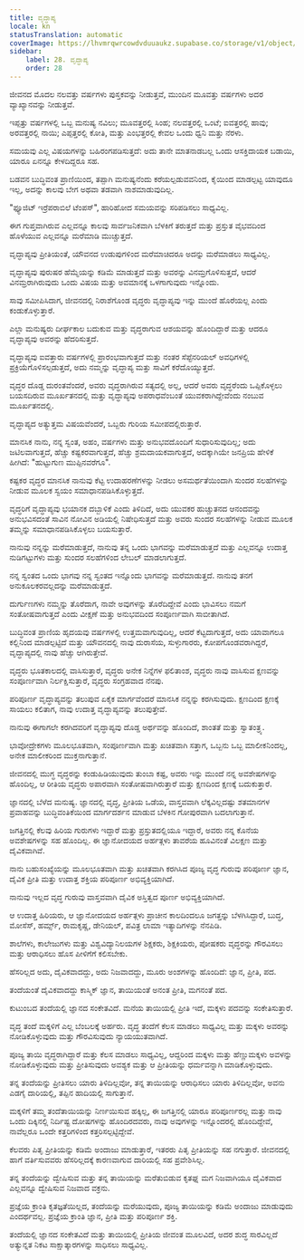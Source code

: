```yaml
---
title: ವೃದ್ಧಾಪ್ಯ
locale: kn
statusTranslation: automatic
coverImage: https://lhvmrqwrcowdvduuaukz.supabase.co/storage/v1/object/public/strapi-uploads/small_cover-educacion-fundamental.webp-2d51a7828a2b1309555be27f7e2a61a0.webp
sidebar:
    label: 28. ವೃದ್ಧಾಪ್ಯ
    order: 28
---
```

ಜೀವನದ ಮೊದಲ ನಲವತ್ತು ವರ್ಷಗಳು ಪುಸ್ತಕವನ್ನು ನೀಡುತ್ತವೆ, ಮುಂದಿನ ಮೂವತ್ತು ವರ್ಷಗಳು ಅದರ ವ್ಯಾಖ್ಯಾನವನ್ನು ನೀಡುತ್ತವೆ.

ಇಪ್ಪತ್ತು ವರ್ಷಗಳಲ್ಲಿ ಒಬ್ಬ ಮನುಷ್ಯ ನವಿಲು; ಮೂವತ್ತರಲ್ಲಿ ಸಿಂಹ; ನಲವತ್ತರಲ್ಲಿ ಒಂಟೆ; ಐವತ್ತರಲ್ಲಿ ಹಾವು; ಅರವತ್ತರಲ್ಲಿ ನಾಯಿ; ಎಪ್ಪತ್ತರಲ್ಲಿ ಕೋತಿ, ಮತ್ತು ಎಂಭತ್ತರಲ್ಲಿ ಕೇವಲ ಒಂದು ಧ್ವನಿ ಮತ್ತು ನೆರಳು.

ಸಮಯವು ಎಲ್ಲ ವಿಷಯಗಳನ್ನು ಬಹಿರಂಗಪಡಿಸುತ್ತದೆ: ಅದು ತಾನೇ ಮಾತನಾಡಬಲ್ಲ ಒಂದು ಆಸಕ್ತಿದಾಯಕ ಬಡಾಯಿ, ಯಾರೂ ಏನನ್ನೂ ಕೇಳದಿದ್ದರೂ ಸಹ.

ಬಡವನ ಬುದ್ಧಿವಂತ ಪ್ರಾಣಿಯಿಂದ, ತಪ್ಪಾಗಿ ಮನುಷ್ಯನೆಂದು ಕರೆಯಲ್ಪಡುವವನಿಂದ, ಕೈಯಿಂದ ಮಾಡಲ್ಪಟ್ಟ ಯಾವುದೂ ಇಲ್ಲ, ಅದನ್ನು ಕಾಲವು ಬೇಗ ಅಥವಾ ತಡವಾಗಿ ನಾಶಮಾಡುವುದಿಲ್ಲ.

"ಫ್ಯೂಜಿಟ್ ಇರ್ರೆಪರಾಬಿಲೆ ಟೆಂಪಸ್", ಹಾರಿಹೋದ ಸಮಯವನ್ನು ಸರಿಪಡಿಸಲು ಸಾಧ್ಯವಿಲ್ಲ.

ಈಗ ಗುಪ್ತವಾಗಿರುವ ಎಲ್ಲವನ್ನೂ ಕಾಲವು ಸಾರ್ವಜನಿಕವಾಗಿ ಬೆಳಕಿಗೆ ತರುತ್ತದೆ ಮತ್ತು ಪ್ರಸ್ತುತ ವೈಭವದಿಂದ ಹೊಳೆಯುವ ಎಲ್ಲವನ್ನೂ ಮರೆಮಾಡಿ ಮುಚ್ಚುತ್ತದೆ.

ವೃದ್ಧಾಪ್ಯವು ಪ್ರೀತಿಯಂತೆ, ಯೌವನದ ಉಡುಪುಗಳಿಂದ ಮರೆಮಾಚಿದರೂ ಅದನ್ನು ಮರೆಮಾಡಲು ಸಾಧ್ಯವಿಲ್ಲ.

ವೃದ್ಧಾಪ್ಯವು ಪುರುಷರ ಹೆಮ್ಮೆಯನ್ನು ಕಡಿಮೆ ಮಾಡುತ್ತದೆ ಮತ್ತು ಅವರನ್ನು ವಿನಮ್ರಗೊಳಿಸುತ್ತದೆ, ಆದರೆ ವಿನಮ್ರರಾಗಿರುವುದು ಒಂದು ವಿಷಯ ಮತ್ತು ಅವಮಾನಕ್ಕೆ ಒಳಗಾಗುವುದು ಇನ್ನೊಂದು.

ಸಾವು ಸಮೀಪಿಸಿದಾಗ, ಜೀವನದಲ್ಲಿ ನಿರಾಶೆಗೊಂಡ ವೃದ್ಧರು ವೃದ್ಧಾಪ್ಯವು ಇನ್ನು ಮುಂದೆ ಹೊರೆಯಲ್ಲ ಎಂದು ಕಂಡುಕೊಳ್ಳುತ್ತಾರೆ.

ಎಲ್ಲಾ ಮನುಷ್ಯರು ದೀರ್ಘಕಾಲ ಬದುಕುವ ಮತ್ತು ವೃದ್ಧರಾಗುವ ಆಶಯವನ್ನು ಹೊಂದಿದ್ದಾರೆ ಮತ್ತು ಆದರೂ ವೃದ್ಧಾಪ್ಯವು ಅವರನ್ನು ಹೆದರಿಸುತ್ತದೆ.

ವೃದ್ಧಾಪ್ಯವು ಐವತ್ತಾರು ವರ್ಷಗಳಲ್ಲಿ ಪ್ರಾರಂಭವಾಗುತ್ತದೆ ಮತ್ತು ನಂತರ ಸೆಪ್ಟೆನರಿಯಲ್ ಅವಧಿಗಳಲ್ಲಿ ಪ್ರಕ್ರಿಯೆಗೊಳಿಸಲ್ಪಡುತ್ತದೆ, ಅದು ನಮ್ಮನ್ನು ವೃದ್ಧಾಪ್ಯ ಮತ್ತು ಸಾವಿಗೆ ಕರೆದೊಯ್ಯುತ್ತದೆ.

ವೃದ್ಧರ ದೊಡ್ಡ ದುರಂತವೆಂದರೆ, ಅವರು ವೃದ್ಧರಾಗಿರುವ ಸತ್ಯದಲ್ಲಿ ಅಲ್ಲ, ಆದರೆ ಅವರು ವೃದ್ಧರೆಂದು ಒಪ್ಪಿಕೊಳ್ಳಲು ಬಯಸದಿರುವ ಮೂರ್ಖತನದಲ್ಲಿ ಮತ್ತು ವೃದ್ಧಾಪ್ಯವು ಅಪರಾಧವೆಂಬಂತೆ ಯುವಕರಾಗಿದ್ದೇವೆಂದು ನಂಬುವ ಮೂರ್ಖತನದಲ್ಲಿ.

ವೃದ್ಧಾಪ್ಯದ ಅತ್ಯುತ್ತಮ ವಿಷಯವೆಂದರೆ, ಒಬ್ಬರು ಗುರಿಯ ಸಮೀಪದಲ್ಲಿರುತ್ತಾರೆ.

ಮಾನಸಿಕ ನಾನು, ನನ್ನ ಸ್ವಂತ, ಅಹಂ, ವರ್ಷಗಳು ಮತ್ತು ಅನುಭವದೊಂದಿಗೆ ಸುಧಾರಿಸುವುದಿಲ್ಲ; ಅದು ಜಟಿಲವಾಗುತ್ತದೆ, ಹೆಚ್ಚು ಕಷ್ಟಕರವಾಗುತ್ತದೆ, ಹೆಚ್ಚು ಶ್ರಮದಾಯಕವಾಗುತ್ತದೆ, ಅದಕ್ಕಾಗಿಯೇ ಜನಪ್ರಿಯ ಹೇಳಿಕೆ ಹೀಗಿದೆ: "ಹುಟ್ಟುಗುಣ ಮುಪ್ಪಿನವರೆಗೂ".

ಕಷ್ಟಕರ ವೃದ್ಧರ ಮಾನಸಿಕ ನಾನುವು ಕೆಟ್ಟ ಉದಾಹರಣೆಗಳನ್ನು ನೀಡಲು ಅಸಮರ್ಥತೆಯಿಂದಾಗಿ ಸುಂದರ ಸಲಹೆಗಳನ್ನು ನೀಡುವ ಮೂಲಕ ಸ್ವಯಂ ಸಮಾಧಾನಪಡಿಸಿಕೊಳ್ಳುತ್ತದೆ.

ವೃದ್ಧರಿಗೆ ವೃದ್ಧಾಪ್ಯವು ಭಯಾನಕ ದಬ್ಬಾಳಿಕೆ ಎಂದು ತಿಳಿದಿದೆ, ಅದು ಯುವಕರ ಹುಚ್ಚುತನದ ಆನಂದವನ್ನು ಅನುಭವಿಸದಂತೆ ಸಾವಿನ ನೋವಿನ ಅಡಿಯಲ್ಲಿ ನಿಷೇಧಿಸುತ್ತದೆ ಮತ್ತು ಅವರು ಸುಂದರ ಸಲಹೆಗಳನ್ನು ನೀಡುವ ಮೂಲಕ ತಮ್ಮನ್ನು ಸಮಾಧಾನಪಡಿಸಿಕೊಳ್ಳಲು ಬಯಸುತ್ತಾರೆ.

ನಾನುವು ನನ್ನನ್ನು ಮರೆಮಾಡುತ್ತದೆ, ನಾನುವು ತನ್ನ ಒಂದು ಭಾಗವನ್ನು ಮರೆಮಾಡುತ್ತದೆ ಮತ್ತು ಎಲ್ಲವನ್ನೂ ಉದಾತ್ತ ನುಡಿಗಟ್ಟುಗಳು ಮತ್ತು ಸುಂದರ ಸಲಹೆಗಳಿಂದ ಲೇಬಲ್ ಮಾಡಲಾಗುತ್ತದೆ.

ನನ್ನ ಸ್ವಂತದ ಒಂದು ಭಾಗವು ನನ್ನ ಸ್ವಂತದ ಇನ್ನೊಂದು ಭಾಗವನ್ನು ಮರೆಮಾಡುತ್ತದೆ. ನಾನುವು ತನಗೆ ಅನುಕೂಲಕರವಲ್ಲದನ್ನು ಮರೆಮಾಡುತ್ತದೆ.

ದುರ್ಗುಣಗಳು ನಮ್ಮನ್ನು ತೊರೆದಾಗ, ನಾವೇ ಅವುಗಳನ್ನು ತೊರೆದಿದ್ದೇವೆ ಎಂದು ಭಾವಿಸಲು ನಮಗೆ ಸಂತೋಷವಾಗುತ್ತದೆ ಎಂದು ವೀಕ್ಷಣೆ ಮತ್ತು ಅನುಭವದಿಂದ ಸಂಪೂರ್ಣವಾಗಿ ಸಾಬೀತಾಗಿದೆ.

ಬುದ್ಧಿವಂತ ಪ್ರಾಣಿಯ ಹೃದಯವು ವರ್ಷಗಳಲ್ಲಿ ಉತ್ತಮವಾಗುವುದಿಲ್ಲ, ಆದರೆ ಕೆಟ್ಟದಾಗುತ್ತದೆ, ಅದು ಯಾವಾಗಲೂ ಕಲ್ಲಿನಿಂದ ಮಾಡಲ್ಪಟ್ಟಿದೆ ಮತ್ತು ಯೌವನದಲ್ಲಿ ನಾವು ದುರಾಸೆಯ, ಸುಳ್ಳುಗಾರರು, ಕೋಪಗೊಂಡವರಾಗಿದ್ದರೆ, ವೃದ್ಧಾಪ್ಯದಲ್ಲಿ ನಾವು ಹೆಚ್ಚು ಆಗಿರುತ್ತೇವೆ.

ವೃದ್ಧರು ಭೂತಕಾಲದಲ್ಲಿ ವಾಸಿಸುತ್ತಾರೆ, ವೃದ್ಧರು ಅನೇಕ ನಿನ್ನೆಗಳ ಫಲಿತಾಂಶ, ವೃದ್ಧರು ನಾವು ವಾಸಿಸುವ ಕ್ಷಣವನ್ನು ಸಂಪೂರ್ಣವಾಗಿ ನಿರ್ಲಕ್ಷಿಸುತ್ತಾರೆ, ವೃದ್ಧರು ಸಂಗ್ರಹವಾದ ನೆನಪು.

ಪರಿಪೂರ್ಣ ವೃದ್ಧಾಪ್ಯವನ್ನು ತಲುಪುವ ಏಕೈಕ ಮಾರ್ಗವೆಂದರೆ ಮಾನಸಿಕ ನನ್ನನ್ನು ಕರಗಿಸುವುದು. ಕ್ಷಣದಿಂದ ಕ್ಷಣಕ್ಕೆ ಸಾಯಲು ಕಲಿತಾಗ, ನಾವು ಉದಾತ್ತ ವೃದ್ಧಾಪ್ಯವನ್ನು ತಲುಪುತ್ತೇವೆ.

ನಾನುವು ಈಗಾಗಲೇ ಕರಗಿದವರಿಗೆ ವೃದ್ಧಾಪ್ಯವು ದೊಡ್ಡ ಅರ್ಥವನ್ನು ಹೊಂದಿದೆ, ಶಾಂತತೆ ಮತ್ತು ಸ್ವಾತಂತ್ರ್ಯ.

ಭಾವೋದ್ರೇಕಗಳು ಮೂಲಭೂತವಾಗಿ, ಸಂಪೂರ್ಣವಾಗಿ ಮತ್ತು ಖಚಿತವಾಗಿ ಸತ್ತಾಗ, ಒಬ್ಬನು ಒಬ್ಬ ಮಾಲೀಕನಿಂದಲ್ಲ, ಅನೇಕ ಮಾಲೀಕರಿಂದ ಮುಕ್ತನಾಗುತ್ತಾನೆ.

ಜೀವನದಲ್ಲಿ ಮುಗ್ಧ ವೃದ್ಧರನ್ನು ಕಂಡುಹಿಡಿಯುವುದು ತುಂಬಾ ಕಷ್ಟ, ಅವರು ಇನ್ನು ಮುಂದೆ ನನ್ನ ಅವಶೇಷಗಳನ್ನು ಹೊಂದಿಲ್ಲ, ಆ ರೀತಿಯ ವೃದ್ಧರು ಅಪಾರವಾಗಿ ಸಂತೋಷವಾಗಿರುತ್ತಾರೆ ಮತ್ತು ಕ್ಷಣದಿಂದ ಕ್ಷಣಕ್ಕೆ ಬದುಕುತ್ತಾರೆ.

ಜ್ಞಾನದಲ್ಲಿ ಬೆಳೆದ ಮನುಷ್ಯ. ಜ್ಞಾನದಲ್ಲಿ ವೃದ್ಧ, ಪ್ರೀತಿಯ ಒಡೆಯ, ವಾಸ್ತವವಾಗಿ ಲೆಕ್ಕವಿಲ್ಲದಷ್ಟು ಶತಮಾನಗಳ ಪ್ರವಾಹವನ್ನು ಬುದ್ಧಿವಂತಿಕೆಯಿಂದ ಮಾರ್ಗದರ್ಶನ ಮಾಡುವ ಬೆಳಕಿನ ಗೋಪುರವಾಗಿ ಬದಲಾಗುತ್ತಾನೆ.

ಜಗತ್ತಿನಲ್ಲಿ ಕೆಲವು ಹಿರಿಯ ಗುರುಗಳು ಇದ್ದಾರೆ ಮತ್ತು ಪ್ರಸ್ತುತದಲ್ಲಿಯೂ ಇದ್ದಾರೆ, ಅವರು ನನ್ನ ಕೊನೆಯ ಅವಶೇಷಗಳನ್ನು ಸಹ ಹೊಂದಿಲ್ಲ. ಈ ಜ್ಞಾನೋದಯದ ಅರ್ಹತ್ಗಳು ತಾವರೆಯ ಹೂವಿನಂತೆ ವಿಲಕ್ಷಣ ಮತ್ತು ದೈವಿಕವಾಗಿವೆ.

ನಾನು ಬಹುಸಂಖ್ಯೆಯನ್ನು ಮೂಲಭೂತವಾಗಿ ಮತ್ತು ಖಚಿತವಾಗಿ ಕರಗಿಸಿದ ಪೂಜ್ಯ ವೃದ್ಧ ಗುರುವು ಪರಿಪೂರ್ಣ ಜ್ಞಾನ, ದೈವಿಕ ಪ್ರೀತಿ ಮತ್ತು ಉದಾತ್ತ ಶಕ್ತಿಯ ಪರಿಪೂರ್ಣ ಅಭಿವ್ಯಕ್ತಿಯಾಗಿದೆ.

ನಾನುವು ಇಲ್ಲದ ವೃದ್ಧ ಗುರುವು ವಾಸ್ತವವಾಗಿ ದೈವಿಕ ಅಸ್ತಿತ್ವದ ಪೂರ್ಣ ಅಭಿವ್ಯಕ್ತಿಯಾಗಿದೆ.

ಆ ಉದಾತ್ತ ಹಿರಿಯರು, ಆ ಜ್ಞಾನೋದಯದ ಅರ್ಹತ್ಗಳು ಪ್ರಾಚೀನ ಕಾಲದಿಂದಲೂ ಜಗತ್ತನ್ನು ಬೆಳಗಿಸಿದ್ದಾರೆ, ಬುದ್ಧ, ಮೋಸೆಸ್, ಹರ್ಮ್ಸ್, ರಾಮಕೃಷ್ಣ, ಡೇನಿಯಲ್, ಪವಿತ್ರ ಲಾಮಾ ಇತ್ಯಾದಿಗಳನ್ನು ನೆನಪಿಡಿ.

ಶಾಲೆಗಳು, ಕಾಲೇಜುಗಳು ಮತ್ತು ವಿಶ್ವವಿದ್ಯಾನಿಲಯಗಳ ಶಿಕ್ಷಕರು, ಶಿಕ್ಷಕಿಯರು, ಪೋಷಕರು ವೃದ್ಧರನ್ನು ಗೌರವಿಸಲು ಮತ್ತು ಆರಾಧಿಸಲು ಹೊಸ ಪೀಳಿಗೆಗೆ ಕಲಿಸಬೇಕು.

ಹೆಸರಿಲ್ಲದ ಅದು, ದೈವಿಕವಾದದ್ದು, ಅದು ನಿಜವಾದದ್ದು, ಮೂರು ಅಂಶಗಳನ್ನು ಹೊಂದಿದೆ: ಜ್ಞಾನ, ಪ್ರೀತಿ, ಪದ.

ತಂದೆಯಂತೆ ದೈವಿಕವಾದದ್ದು ಕಾಸ್ಮಿಕ್ ಜ್ಞಾನ, ತಾಯಿಯಂತೆ ಅನಂತ ಪ್ರೀತಿ, ಮಗನಂತೆ ಪದ.

ಕುಟುಂಬದ ತಂದೆಯಲ್ಲಿ ಜ್ಞಾನದ ಸಂಕೇತವಿದೆ. ಮನೆಯ ತಾಯಿಯಲ್ಲಿ ಪ್ರೀತಿ ಇದೆ, ಮಕ್ಕಳು ಪದವನ್ನು ಸಂಕೇತಿಸುತ್ತಾರೆ.

ವೃದ್ಧ ತಂದೆ ಮಕ್ಕಳಿಗೆ ಎಲ್ಲ ಬೆಂಬಲಕ್ಕೆ ಅರ್ಹರು. ವೃದ್ಧ ತಂದೆಗೆ ಕೆಲಸ ಮಾಡಲು ಸಾಧ್ಯವಿಲ್ಲ ಮತ್ತು ಮಕ್ಕಳು ಅವರನ್ನು ನೋಡಿಕೊಳ್ಳುವುದು ಮತ್ತು ಗೌರವಿಸುವುದು ನ್ಯಾಯಯುತವಾಗಿದೆ.

ಪೂಜ್ಯ ತಾಯಿ ವೃದ್ಧರಾಗಿದ್ದಾರೆ ಮತ್ತು ಕೆಲಸ ಮಾಡಲು ಸಾಧ್ಯವಿಲ್ಲ, ಆದ್ದರಿಂದ ಮಕ್ಕಳು ಮತ್ತು ಹೆಣ್ಣುಮಕ್ಕಳು ಅವಳನ್ನು ನೋಡಿಕೊಳ್ಳುವುದು ಮತ್ತು ಪ್ರೀತಿಸುವುದು ಅವಶ್ಯಕ ಮತ್ತು ಆ ಪ್ರೀತಿಯನ್ನು ಧರ್ಮವನ್ನಾಗಿ ಮಾಡಿಕೊಳ್ಳುವುದು.

ತನ್ನ ತಂದೆಯನ್ನು ಪ್ರೀತಿಸಲು ಯಾರು ತಿಳಿದಿಲ್ಲವೋ, ತನ್ನ ತಾಯಿಯನ್ನು ಆರಾಧಿಸಲು ಯಾರು ತಿಳಿದಿಲ್ಲವೋ, ಅವನು ಎಡಗೈ ದಾರಿಯಲ್ಲಿ, ತಪ್ಪಿನ ಹಾದಿಯಲ್ಲಿ ಸಾಗುತ್ತಾನೆ.

ಮಕ್ಕಳಿಗೆ ತಮ್ಮ ತಂದೆತಾಯಿಯನ್ನು ನಿರ್ಣಯಿಸುವ ಹಕ್ಕಿಲ್ಲ, ಈ ಜಗತ್ತಿನಲ್ಲಿ ಯಾರೂ ಪರಿಪೂರ್ಣರಲ್ಲ ಮತ್ತು ನಾವು ಒಂದು ದಿಕ್ಕಿನಲ್ಲಿ ನಿರ್ದಿಷ್ಟ ದೋಷಗಳನ್ನು ಹೊಂದಿರದವರು, ನಾವು ಅವುಗಳನ್ನು ಇನ್ನೊಂದರಲ್ಲಿ ಹೊಂದಿದ್ದೇವೆ, ನಾವೆಲ್ಲರೂ ಒಂದೇ ಕತ್ತರಿಗಳಿಂದ ಕತ್ತರಿಸಲ್ಪಟ್ಟಿದ್ದೇವೆ.

ಕೆಲವರು ಪಿತೃ ಪ್ರೀತಿಯನ್ನು ಕಡಿಮೆ ಅಂದಾಜು ಮಾಡುತ್ತಾರೆ, ಇತರರು ಪಿತೃ ಪ್ರೀತಿಯನ್ನು ಸಹ ನಗುತ್ತಾರೆ. ಜೀವನದಲ್ಲಿ ಹಾಗೆ ವರ್ತಿಸುವವರು ಹೆಸರಿಲ್ಲದಕ್ಕೆ ಕಾರಣವಾಗುವ ದಾರಿಯಲ್ಲಿ ಸಹ ಪ್ರವೇಶಿಸಿಲ್ಲ.

ತನ್ನ ತಂದೆಯನ್ನು ದ್ವೇಷಿಸುವ ಮತ್ತು ತನ್ನ ತಾಯಿಯನ್ನು ಮರೆತುಬಿಡುವ ಕೃತಘ್ನ ಮಗ ನಿಜವಾಗಿಯೂ ದೈವಿಕವಾದ ಎಲ್ಲವನ್ನೂ ದ್ವೇಷಿಸುವ ನಿಜವಾದ ವಕ್ರನು.

ಪ್ರಜ್ಞೆಯ ಕ್ರಾಂತಿ ಕೃತಜ್ಞತೆಯಿಲ್ಲದ, ತಂದೆಯನ್ನು ಮರೆಯುವುದು, ಪೂಜ್ಯ ತಾಯಿಯನ್ನು ಕಡಿಮೆ ಅಂದಾಜು ಮಾಡುವುದು ಎಂದರ್ಥವಲ್ಲ. ಪ್ರಜ್ಞೆಯ ಕ್ರಾಂತಿ ಜ್ಞಾನ, ಪ್ರೀತಿ ಮತ್ತು ಪರಿಪೂರ್ಣ ಶಕ್ತಿ.

ತಂದೆಯಲ್ಲಿ ಜ್ಞಾನದ ಸಂಕೇತವಿದೆ ಮತ್ತು ತಾಯಿಯಲ್ಲಿ ಪ್ರೀತಿಯ ಜೀವಂತ ಮೂಲವಿದೆ, ಅದರ ಶುದ್ಧ ಸಾರವಿಲ್ಲದೆ ಅತ್ಯುನ್ನತ ನಿಕಟ ಸಾಕ್ಷಾತ್ಕಾರಗಳನ್ನು ಸಾಧಿಸಲು ಸಾಧ್ಯವಿಲ್ಲ.

